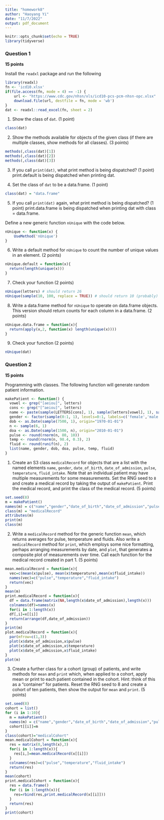 ```yaml
---
title: "homework8"
author: "Haoyang Yi"
date: "11/7/2022"
output: pdf_document
---
```


```r
knitr::opts_chunk$set(echo = TRUE)
library(tidyverse)
```

### Question 1 ###

**15 points**

Install the `readxl` package and run the following

```r
library(readxl)
fn <- 'icd10.xlsx'
if(file.access(fn, mode = 4) == -1) {
    url <- "https://www.cdc.gov/nhsn/xls/icd10-pcs-pcm-nhsn-opc.xlsx"
    download.file(url, destfile = fn, mode = 'wb')
}
dat <- readxl::read_excel(fn, sheet = 2)
```

1. Show the class of `dat`. (1 point)
```r
class(dat)
```
2. Show the methods available for objects of the given class (if there are multiple classes, show methods for all classes). (3 points)
```r
methods(,class(dat)[1])
methods(,class(dat)[2])
methods(,class(dat)[3])
```
3. If you call `print(dat)`, what print method is being dispatched? (1 point)
  print.default is being dispatched when printing dat.

4. Set the class of `dat` to be a data.frame. (1 point)
```r
class(dat) = "data.frame"
```
5. If you call `print(dat)` again, what print method is being dispatched? (1 point)
  print.data.frame is being dispatched when printing dat with class = data.frame.
  
Define a new generic function `nUnique` with the code below.

```r
nUnique <- function(x) {
    UseMethod('nUnique')
}
```

6. Write a default method for `nUnique` to count the number of unique values in an element. (2 points)
```r
nUnique.default = function(x){
  return(length(unique(x)))
}
```
7. Check your function (2 points)

```r
nUnique(letters) # should return 26
nUnique(sample(10, 100, replace = TRUE)) # should return 10 (probably)
```

8. Write a data.frame method for `nUnique` to operate on data.frame objects.
This version should return counts for each column in a data.frame. (2 points)
```r

nUnique.data.frame = function(x){
  return(apply(x,2, function(x) length(unique(x))))
}

```
9. Check your function (2 points)

```r
nUnique(dat)
```

### Question 2 ###

**15 points**

Programming with classes.  The following function will generate random patient information.

```r
makePatient <- function() {
  vowel <- grep("[aeiou]", letters)
  cons <- grep("[^aeiou]", letters)
  name <- paste(sample(LETTERS[cons], 1), sample(letters[vowel], 1), sample(letters[cons], 1), sep='')
  gender <- factor(sample(0:1, 1), levels=0:1, labels=c('female','male'))
  dob <- as.Date(sample(7500, 1), origin="1970-01-01")
  n <- sample(6, 1)
  doa <- as.Date(sample(1500, n), origin="2010-01-01")
  pulse <- round(rnorm(n, 80, 10))
  temp <- round(rnorm(n, 98.4, 0.3), 2)
  fluid <- round(runif(n), 2)
  list(name, gender, dob, doa, pulse, temp, fluid)
}
```

1. Create an S3 class `medicalRecord` for objects that are a list with the named elements `name`, `gender`, `date_of_birth`, `date_of_admission`, `pulse`, `temperature`, `fluid_intake`. Note that an individual patient may have multiple measurements for some measurements.  Set the RNG seed to `8` and create a medical record by taking the output of `makePatient`.  Print the medical record, and print the class of the medical record. (5 points)
```r
set.seed(8)
m = makePatient()
names(m) = c("name","gender","date_of_birth","date_of_admission","pulse","temperature","fluid_intake")
class(m) = "medicalRecord"
attributes(m)
print(m)
class(m)
```
2. Write a `medicalRecord` method for the generic function `mean`, which returns averages for pulse, temperature and fluids. Also write a `medicalRecord` method for `print`, which employs some nice formatting, perhaps arranging measurements by date, and `plot`, that generates a composite plot of measurements over time.  Call each function for the medical record created in part 1. (5 points)
```r
mean.medicalRecord = function(x){
  vec=c(mean(x$pulse), mean(x$temperature),mean(x$fluid_intake))
  names(vec)=c("pulse","temperature","fluid_intake")
  return(vec)
}
mean(m)
print.medicalRecord = function(x){
  df = data.frame(matrix(NA,length(x$date_of_admission),length(x)))
  colnames(df)=names(x)
  for(i in 1:length(x))
  df[,i]=x[[i]]
  return(arrange(df,date_of_admission))
}
print(m)
plot.medicalRecord = function(x){
  par(mfrow=c(1,3))
  plot(x$date_of_admission,x$pulse)
  plot(x$date_of_admission,x$temperature)
  plot(x$date_of_admission,x$fluid_intake)
}
plot(m)
```
3. Create a further class for a cohort (group) of patients, and write methods for `mean` and `print` which, when applied to a cohort, apply mean or print to each patient contained in the cohort. Hint: think of this as a "container" for patients.  Reset the RNG seed to 8 and create a cohort of ten patients, then show the output for `mean` and `print`. (5 points)

```r
set.seed(8)
cohort = list()
for (i in 1:10){
  m = makePatient()
  names(m) = c("name","gender","date_of_birth","date_of_admission","pulse","temperature","fluid_intake")
  cohort[[i]]=m
}
class(cohort)="medicalCohort"
mean.medicalCohort = function(x){
  res = matrix(0,length(x),3)
  for(i in 1:length(x)){
    res[i,]=mean.medicalRecord(x[[i]])
  }
  colnames(res)=c("pulse","temperature","fluid_intake")
  return(res)
}
mean(cohort)
print.medicalCohort = function(x){
  res = data.frame()
  for (i in 1:length(x)){
    res=rbind(res,print.medicalRecord(x[[i]]))
  }
  return(res)
}
print(cohort)
```